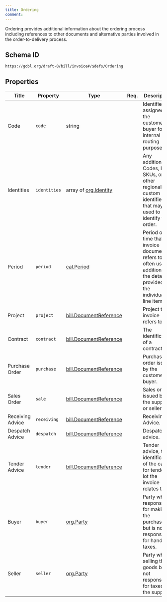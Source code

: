 ```yaml
---
title: Ordering
comment: 
---
```


Ordering provides additional information about the ordering process including references to other documents and alternative parties involved in the order-to-delivery process.

## Schema ID

`https://gobl.org/draft-0/bill/invoice#/$defs/Ordering`

## Properties

| Title            | Property     | Type                                                       | Req. | Description                                                                                                                     |
|------------------|--------------|------------------------------------------------------------|------|---------------------------------------------------------------------------------------------------------------------------------|
| Code             | `code`       | string                                                     |      | Identifier assigned by the customer or buyer for internal routing purposes.                                                     |
| Identities       | `identities` | array of [org.Identity](/draft-0/org/identity)             |      | Any additional Codes, IDs, SKUs, or other regional or custom identifiers that may be used to identify the order.                |
| Period           | `period`     | [cal.Period](/draft-0/cal/period)                          |      | Period of time that the invoice document refers to often used in addition to the details provided in the individual line items. |
| Project          | `project`    | [bill.DocumentReference](/draft-0/bill/document_reference) |      | Project this invoice refers to.                                                                                                 |
| Contract         | `contract`   | [bill.DocumentReference](/draft-0/bill/document_reference) |      | The identification of a contract.                                                                                               |
| Purchase Order   | `purchase`   | [bill.DocumentReference](/draft-0/bill/document_reference) |      | Purchase order issued by the customer or buyer.                                                                                 |
| Sales Order      | `sale`       | [bill.DocumentReference](/draft-0/bill/document_reference) |      | Sales order issued by the supplier or seller.                                                                                   |
| Receiving Advice | `receiving`  | [bill.DocumentReference](/draft-0/bill/document_reference) |      | Receiving Advice.                                                                                                               |
| Despatch Advice  | `despatch`   | [bill.DocumentReference](/draft-0/bill/document_reference) |      | Despatch advice.                                                                                                                |
| Tender Advice    | `tender`     | [bill.DocumentReference](/draft-0/bill/document_reference) |      | Tender advice, the identification of the call for tender or lot the invoice relates to.                                         |
| Buyer            | `buyer`      | [org.Party](/draft-0/org/party)                            |      | Party who is responsible for making the purchase, but is not responsible for handling taxes.                                    |
| Seller           | `seller`     | [org.Party](/draft-0/org/party)                            |      | Party who is selling the goods but is not responsible for taxes like the supplier.                                              |

